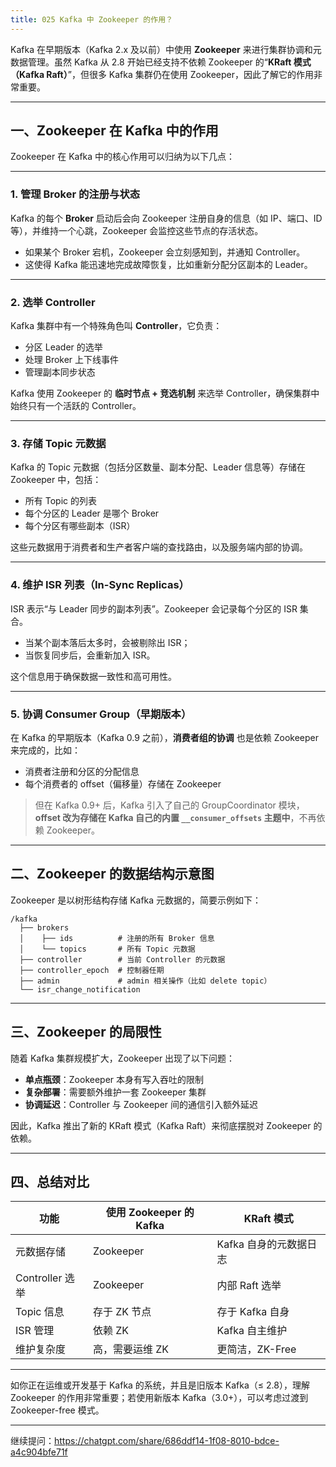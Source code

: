 ```yaml
---
title: 025 Kafka 中 Zookeeper 的作用？
---
```


Kafka 在早期版本（Kafka 2.x 及以前）中使用 **Zookeeper** 来进行集群协调和元数据管理。虽然 Kafka 从 2.8 开始已经支持不依赖 Zookeeper 的“**KRaft 模式（Kafka Raft）**”，但很多 Kafka 集群仍在使用 Zookeeper，因此了解它的作用非常重要。

---

## 一、Zookeeper 在 Kafka 中的作用

Zookeeper 在 Kafka 中的核心作用可以归纳为以下几点：

---

### 1. **管理 Broker 的注册与状态**

Kafka 的每个 **Broker** 启动后会向 Zookeeper 注册自身的信息（如 IP、端口、ID 等），并维持一个心跳，Zookeeper 会监控这些节点的存活状态。

* 如果某个 Broker 宕机，Zookeeper 会立刻感知到，并通知 Controller。
* 这使得 Kafka 能迅速地完成故障恢复，比如重新分配分区副本的 Leader。

---

### 2. **选举 Controller**

Kafka 集群中有一个特殊角色叫 **Controller**，它负责：

* 分区 Leader 的选举
* 处理 Broker 上下线事件
* 管理副本同步状态

Kafka 使用 Zookeeper 的 **临时节点 + 竞选机制** 来选举 Controller，确保集群中始终只有一个活跃的 Controller。

---

### 3. **存储 Topic 元数据**

Kafka 的 Topic 元数据（包括分区数量、副本分配、Leader 信息等）存储在 Zookeeper 中，包括：

* 所有 Topic 的列表
* 每个分区的 Leader 是哪个 Broker
* 每个分区有哪些副本（ISR）

这些元数据用于消费者和生产者客户端的查找路由，以及服务端内部的协调。

---

### 4. **维护 ISR 列表（In-Sync Replicas）**

ISR 表示“与 Leader 同步的副本列表”。Zookeeper 会记录每个分区的 ISR 集合。

* 当某个副本落后太多时，会被剔除出 ISR；
* 当恢复同步后，会重新加入 ISR。

这个信息用于确保数据一致性和高可用性。

---

### 5. **协调 Consumer Group（早期版本）**

在 Kafka 的早期版本（Kafka 0.9 之前），**消费者组的协调** 也是依赖 Zookeeper 来完成的，比如：

* 消费者注册和分区的分配信息
* 每个消费者的 offset（偏移量）存储在 Zookeeper

> 但在 Kafka 0.9+ 后，Kafka 引入了自己的 GroupCoordinator 模块，**offset 改为存储在 Kafka 自己的内置 `__consumer_offsets` 主题中**，不再依赖 Zookeeper。

---

## 二、Zookeeper 的数据结构示意图

Zookeeper 是以树形结构存储 Kafka 元数据的，简要示例如下：

```
/kafka
  ├── brokers
  │    ├── ids          # 注册的所有 Broker 信息
  │    └── topics       # 所有 Topic 元数据
  ├── controller        # 当前 Controller 的元数据
  ├── controller_epoch  # 控制器任期
  ├── admin             # admin 相关操作（比如 delete topic）
  └── isr_change_notification
```

---

## 三、Zookeeper 的局限性

随着 Kafka 集群规模扩大，Zookeeper 出现了以下问题：

* **单点瓶颈**：Zookeeper 本身有写入吞吐的限制
* **复杂部署**：需要额外维护一套 Zookeeper 集群
* **协调延迟**：Controller 与 Zookeeper 间的通信引入额外延迟

因此，Kafka 推出了新的 KRaft 模式（Kafka Raft）来彻底摆脱对 Zookeeper 的依赖。

---

## 四、总结对比

| 功能            | 使用 Zookeeper 的 Kafka | KRaft 模式       |
| ------------- | -------------------- | -------------- |
| 元数据存储         | Zookeeper            | Kafka 自身的元数据日志 |
| Controller 选举 | Zookeeper            | 内部 Raft 选举     |
| Topic 信息      | 存于 ZK 节点             | 存于 Kafka 自身    |
| ISR 管理        | 依赖 ZK                | Kafka 自主维护     |
| 维护复杂度         | 高，需要运维 ZK            | 更简洁，ZK-Free    |

---

如你正在运维或开发基于 Kafka 的系统，并且是旧版本 Kafka（≤ 2.8），理解 Zookeeper 的作用非常重要；若使用新版本 Kafka（3.0+），可以考虑过渡到 Zookeeper-free 模式。

---

继续提问：https://chatgpt.com/share/686ddf14-1f08-8010-bdce-a4c904bfe71f
